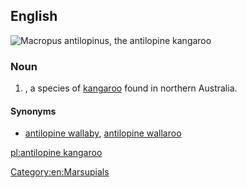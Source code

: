 ==English==
[[File:Macropus antilopinus Gould.jpg|thumb|''[[Macropus antilopinus]]'', the antilopine kangaroo]]
{{wikipedia|Antilopine Kangaroo}}
{{wikispecies|Macropus antilopinus}}

===Noun===
{{en-noun|head=[[antilopine]] [[kangaroo]]}}

# {{taxlink|Macropus antilopinus|species|noshow=1}}, a species of [[kangaroo]] found in northern Australia.

====Synonyms====
* {{sense|''Macropus antilopinus''}} [[antilopine wallaby]], [[antilopine wallaroo]]

[[Category:en:Marsupials]]

[[pl:antilopine kangaroo]]